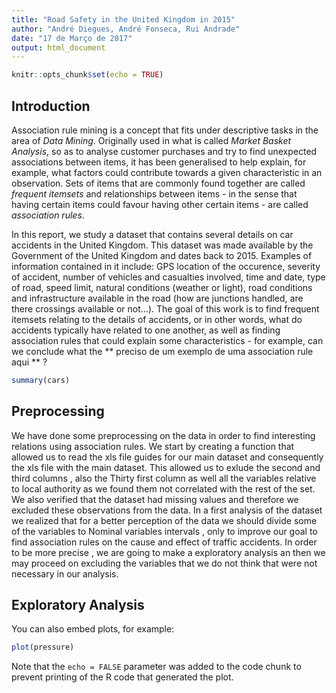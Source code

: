 ```yaml
---
title: "Road Safety in the United Kingdom in 2015"
author: "André Diegues, André Fonseca, Rui Andrade"
date: "17 de Março de 2017"
output: html_document
---
```


```r
knitr::opts_chunk$set(echo = TRUE)
```

## Introduction

Association rule mining is a concept that fits under descriptive tasks in the area of _Data Mining_. Originally used in what is called _Market Basket Analysis_, so as to analyse customer purchases and try to find unexpected associations between items, it has been generalised to help explain, for example, what factors could contribute towards a given characteristic in an observation. Sets of items that are commonly found together are called _frequent itemsets_ and relationships between items - in the sense that having certain items could favour having other certain items - are called _association rules_.

In this report, we study a dataset that contains several details on car accidents in the United Kingdom. This dataset was made available by the Government of the United Kingdom and dates back to 2015. Examples of information contained in it include: GPS location of the occurence, severity of accident, number of vehicles and casualties involved, time and date, type of road, speed limit, natural conditions (weather or light), road conditions and infrastructure available in the road (how are junctions handled, are there crossings available or not...). The goal of this work is to find frequent itemsets relating to the details of accidents, or in other words, what do accidents typically have related to one another, as well as finding association rules that could explain some characteristics - for example, can we conclude what the ** preciso de um exemplo de uma association rule aqui ** ?

```r
summary(cars)
```

## Preprocessing
We have done some preprocessing on the data in order to find interesting relations using association rules. We start by creating a function that allowed us to read the xls file guides for our main dataset and consequently the xls file with the main dataset.
This allowed us to exlude the second and third columns , also the Thirty first column as well all the variables relative to local authority as we found them not correlated with the rest of the set. 
We also verified that the dataset had missing values and therefore we excluded these observations from the data.
In a first analysis of the dataset we realized that for a better perception of the data we should divide some of the variables to Nominal variables intervals , only to improve our goal to find association rules on the cause and effect of traffic  accidents. In order to be more precise , we are going to make a exploratory analysis an then we may proceed on excluding the variables that we do not think that were not necessary in our analysis.


## Exploratory Analysis



You can also embed plots, for example:

```r
plot(pressure)
```

Note that the `echo = FALSE` parameter was added to the code chunk to prevent printing of the R code that generated the plot.
